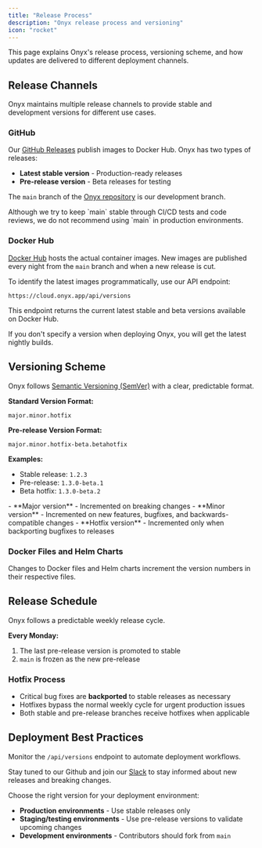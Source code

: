 ```yaml
---
title: "Release Process"
description: "Onyx release process and versioning"
icon: "rocket"
---
```


This page explains Onyx's release process, versioning scheme, and how updates are delivered to different deployment channels.

## Release Channels

<Note>
  Onyx maintains multiple release channels to provide stable and development versions for different use cases.
</Note>

### GitHub

Our [GitHub Releases](https://github.com/onyx-dot-app/onyx/releases) publish images to Docker Hub. Onyx has two types of releases:
- **Latest stable version** - Production-ready releases
- **Pre-release version** - Beta releases for testing

The `main` branch of the [Onyx repository](https://github.com/onyx-dot-app/onyx) is our development branch. 

<Warning>
  Although we try to keep `main` stable through CI/CD tests and code reviews, we do not recommend using `main` in production environments.
</Warning>

### Docker Hub

[Docker Hub](https://hub.docker.com/r/onyxdotapp/onyx) hosts the actual container images. 
New images are published every night from the `main` branch and when a new release is cut.

To identify the latest images programmatically, use our API endpoint:

```
https://cloud.onyx.app/api/versions
```

This endpoint returns the current latest stable and beta versions available on Docker Hub.

<Tip>
  If you don't specify a version when deploying Onyx, you will get the latest nightly builds.
</Tip>


## Versioning Scheme

Onyx follows [Semantic Versioning (SemVer)](https://semver.org/) with a clear, predictable format.

**Standard Version Format:**
```
major.minor.hotfix
```

**Pre-release Version Format:**
```
major.minor.hotfix-beta.betahotfix
```

**Examples:**
- Stable release: `1.2.3`
- Pre-release: `1.3.0-beta.1`
- Beta hotfix: `1.3.0-beta.2`

<Note>
  - **Major version** - Incremented on breaking changes
  - **Minor version** - Incremented on new features, bugfixes, and backwards-compatible changes  
  - **Hotfix version** - Incremented only when backporting bugfixes to releases
</Note>

### Docker Files and Helm Charts

Changes to Docker files and Helm charts increment the version numbers in their respective files.

## Release Schedule

Onyx follows a predictable weekly release cycle.

**Every Monday:**
1. The last pre-release version is promoted to stable
2. `main` is frozen as the new pre-release

### Hotfix Process

- Critical bug fixes are **backported** to stable releases as necessary
- Hotfixes bypass the normal weekly cycle for urgent production issues
- Both stable and pre-release branches receive hotfixes when applicable


## Deployment Best Practices

Monitor the `/api/versions` endpoint to automate deployment workflows. 

Stay tuned to our Github and join our [Slack](/deployment/miscellaneous/contact_us) to stay informed about new releases and breaking changes. 

Choose the right version for your deployment environment:
<Info>
  - **Production environments** - Use stable releases only
  - **Staging/testing environments** - Use pre-release versions to validate upcoming changes
  - **Development environments** - Contributors should fork from `main` 
</Info>
